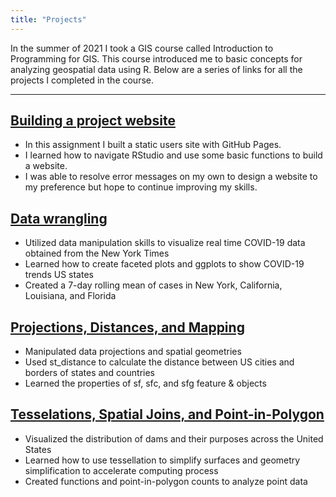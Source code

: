 ```yaml
---
title: "Projects"
---
```


In the summer of 2021 I took a GIS course called Introduction to Programming for GIS. This course introduced me to basic concepts for analyzing geospatial data using R. Below are a series of links for all the projects I completed in the course.

---
## [Building a project website](index.html)

- In this assignment I built a static users site with GitHub Pages.
- I learned how to navigate RStudio and use some basic functions to build a website.
- I was able to resolve error messages on my own to design a website to my preference but hope to continue improving my skills.

## [Data wrangling](https://oceanerouxx.github.io/geog-13-labs/lab-02.html)

- Utilized data manipulation skills to visualize real time COVID-19 data obtained from the New York Times
- Learned how to create faceted plots and ggplots to show COVID-19 trends US states
- Created a 7-day rolling mean of cases in New York, California, Louisiana, and Florida

## [Projections, Distances, and Mapping](https://oceanerouxx.github.io/geog-13-labs/lab-03.html)

- Manipulated data projections and spatial geometries
- Used st_distance to calculate the distance between US cities and borders of states and countries
- Learned the properties of sf, sfc, and sfg feature & objects

## [Tesselations, Spatial Joins, and Point-in-Polygon](https://oceanerouxx.github.io/geog-13-labs/lab-04.html)

- Visualized the distribution of dams and their purposes across the United States
- Learned how to use tessellation to simplify surfaces and geometry simplification to accelerate computing process
- Created functions and point-in-polygon counts to analyze point data
